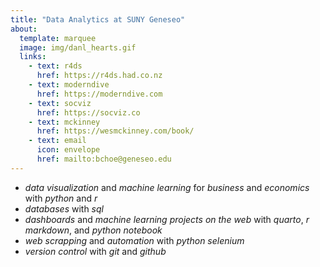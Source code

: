 ```yaml
---
title: "Data Analytics at SUNY Geneseo" 
about:
  template: marquee
  image: img/danl_hearts.gif
  links:
    - text: r4ds
      href: https://r4ds.had.co.nz
    - text: moderndive
      href: https://moderndive.com
    - text: socviz
      href: https://socviz.co
    - text: mckinney
      href: https://wesmckinney.com/book/
    - text: email
      icon: envelope
      href: mailto:bchoe@geneseo.edu
---
```


- *data visualization* and *machine learning* for *business* and *economics* with *python* and *r* 
- *databases* with *sql* 
- *dashboards* and *machine learning projects on the web* with *quarto*, *r markdown*, and *python notebook*
- *web scrapping* and *automation* with *python selenium*
- *version control* with *git* and *github*  
